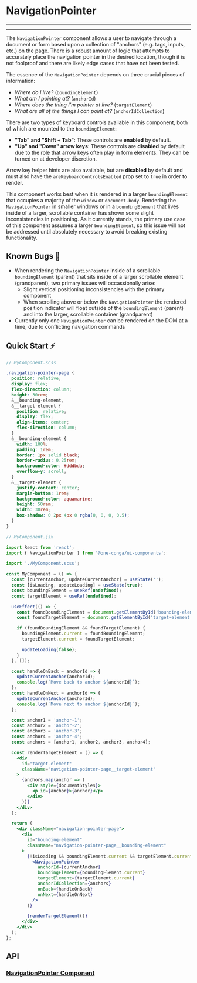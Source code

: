 

<Meta
  title="Components/Navigation/NavigationPointer/README"
  component={NavigationPointer}
/>

# NavigationPointer

---

<Story id="components-navigation-navigationpointer--default" />

---

The `NavigationPointer` component allows a user to navigate through a document or form based upon a collection of "anchors" (e.g. tags, inputs, etc.) on the page. There is a robust amount of logic that attempts to accurately place the navigation pointer in the desired location, though it is not foolproof and there are likely edge cases that have not been tested.

The essence of the `NavigationPointer` depends on three crucial pieces of information:

- _Where do I live?_ (`boundingElement`)
- _What am I pointing at?_ (`anchorId`)
- _Where does the thing I'm pointer at live?_ (`targetElement`)
- _What are all of the things I can point at?_ (`anchorIdCollection`)

There are two types of keyboard controls available in this component, both of which are mounted to the `boundingElement`:

- **"Tab" and "Shift + Tab"**: These controls are **enabled** by default.
- **"Up" and "Down" arrow keys**: These controls are **disabled** by default due to the role that arrow keys often play in form elements. They can be turned on at developer discretion.

Arrow key helper hints are also available, but are **disabled** by default and must also have the `areKeyboardControlsEnabled` prop set to `true` in order to render.

This component works best when it is rendered in a larger `boundingElement` that occupies a majority of the `window` or `document.body`. Rendering the `NavigationPointer` in smaller windows or in a `boundingElement` that lives inside of a larger, scrollable container has shown some slight inconsistencies in positioning. As it currently stands, the primary use case of this component assumes a larger `boundingElement`, so this issue will not be addressed until absolutely necessary to avoid breaking existing functionality.

## Known Bugs 🐛

- When rendering the `NavigationPointer` inside of a scrollable `boundingElement` (parent) that sits inside of a larger scrollable element (grandparent), two primary issues will occassionally arise:
  - Slight vertical positioning inconsistencies with the primary component
  - When scrolling above or below the `NavigationPointer` the rendered position indicator will float outside of the `boundingElement` (parent) and into the larger, scrollable container (grandparent)
- Currently only one `NavigationPointer` can be rendered on the DOM at a time, due to conflicting navigation commands

## Quick Start ⚡️

```scss
// MyComponent.scss

.navigation-pointer-page {
  position: relative;
  display: flex;
  flex-direction: column;
  height: 30rem;
  &__bounding-element,
  &__target-element {
    position: relative;
    display: flex;
    align-items: center;
    flex-direction: column;
  }
  &__bounding-element {
    width: 100%;
    padding: 1rem;
    border: 1px solid black;
    border-radius: 0.25rem;
    background-color: #dddbda;
    overflow-y: scroll;
  }
  &__target-element {
    justify-content: center;
    margin-bottom: 1rem;
    background-color: aquamarine;
    height: 50rem;
    width: 30rem;
    box-shadow: 0 2px 4px 0 rgba(0, 0, 0, 0.5);
  }
}
```

```jsx
// MyComponent.jsx

import React from 'react';
import { NavigationPointer } from '@one-conga/ui-components';

import './MyComponent.scss';

const MyComponent = () => {
  const [currentAnchor, updateCurrentAnchor] = useState('');
  const [isLoading, updateLoading] = useState(true);
  const boundingElement = useRef(undefined);
  const targetElement = useRef(undefined);

  useEffect(() => {
    const foundBoundingElement = document.getElementById('bounding-element');
    const foundTargetElement = document.getElementById('target-element');

    if (foundBoundingElement && foundTargetElement) {
      boundingElement.current = foundBoundingElement;
      targetElement.current = foundTargetElement;

      updateLoading(false);
    }
  }, []);

  const handleOnBack = anchorId => {
    updateCurrentAnchor(anchorId);
    console.log(`Move back to anchor ${anchorId}`);
  };
  const handleOnNext = anchorId => {
    updateCurrentAnchor(anchorId);
    console.log(`Move next to anchor ${anchorId}`);
  };

  const anchor1 = 'anchor-1';
  const anchor2 = 'anchor-2';
  const anchor3 = 'anchor-3';
  const anchor4 = 'anchor-4';
  const anchors = [anchor1, anchor2, anchor3, anchor4];

  const renderTargetElement = () => (
    <div
      id="target-element"
      className="navigation-pointer-page__target-element"
    >
      {anchors.map(anchor => (
        <div style={documentStyles}>
          <p id={anchor}>{anchor}</p>
        </div>
      ))}
    </div>
  );

  return (
    <div className="navigation-pointer-page">
      <div
        id="bounding-element"
        className="navigation-pointer-page__bounding-element"
      >
        {!isLoading && boundingElement.current && targetElement.current && (
          <NavigationPointer
            anchorId={currentAnchor}
            boundingElement={boundingElement.current}
            targetElement={targetElement.current}
            anchorIdCollection={anchors}
            onBack={handleOnBack}
            onNext={handleOnNext}
          />
        )}

        {renderTargetElement()}
      </div>
    </div>
  );
};
```

## API

### [NavigationPointer Component](https://github.com/getconga/ai-analyze/blob/develop/Apps/ui-components/src/components/Navigation/NavigationPointer/NavigationPointer.tsx)

<Props of={NavigationPointer} />
